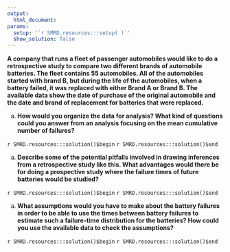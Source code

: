 ```yaml
---
output:
  html_document:
params:
  setup: '`r SMRD.resources:::setup( )`'
  show_solution: false
---
```


__A company that runs a fleet of passenger automobiles would like to do a retrospective study to compare two different brands of automobile batteries.  The fleet contains 55 automobiles. All  of the automobiles started with brand B, but during the life of the automobiles, when a battery failed, it was replaced with either Brand A or Brand B. The available data show the date of purchase of the original automobile and the date and brand of replacement for batteries that were replaced.__

a. __How would you organize the data for analysis? What kind of questions could you answer from an analysis focusing on the mean cumulative number of failures?__

`r SMRD.resources:::solution()$begin`
`r SMRD.resources:::solution()$end`

a. __Describe some of the potential pitfalls involved in drawing inferences from a retrospective study like this. What advantages would there be for doing a prospective study where the failure times of future batteries would be studied?__

`r SMRD.resources:::solution()$begin`
`r SMRD.resources:::solution()$end`

a. __What assumptions would you have to make about the battery failures in order to be able to use the times between battery failures to estimate such a failure-time distribution for the batteries?  How could you use the available data to check the assumptions?__

`r SMRD.resources:::solution()$begin`
`r SMRD.resources:::solution()$end`
